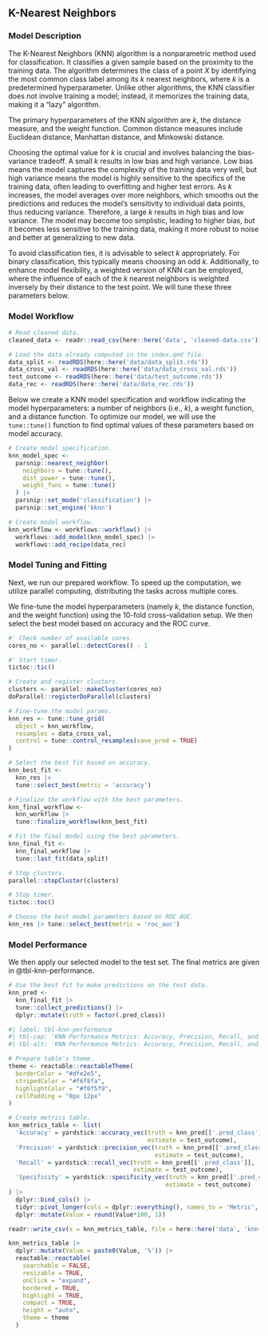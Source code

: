 ## K-Nearest Neighbors

### Model Description

The K-Nearest Neighbors (KNN) algorithm is a nonparametric method used for classification. It classifies a given sample based on the proximity to the training data. The algorithm determines the class of a point $X$ by identifying the most common class label among its $k$ nearest neighbors, where $k$ is a predetermined hyperparameter. Unlike other algorithms, the KNN classifier does not involve training a model; instead, it memorizes the training data, making it a "lazy" algorithm.

The primary hyperparameters of the KNN algorithm are $k$, the distance measure, and the weight function. Common distance measures include Euclidean distance, Manhattan distance, and Minkowski distance.

Choosing the optimal value for $k$ is crucial and involves balancing the bias-variance tradeoff. A small $k$ results in low bias and high variance. Low bias means the model captures the complexity of the training data very well, but high variance means the model is highly sensitive to the specifics of the training data, often leading to overfitting and higher test errors. As $k$ increases, the model averages over more neighbors, which smooths out the predictions and reduces the model's sensitivity to individual data points, thus reducing variance. Therefore, a large $k$ results in high bias and low variance. The model may become too simplistic, leading to higher bias, but it becomes less sensitive to the training data, making it more robust to noise and better at generalizing to new data.

To avoid classification ties, it is advisable to select $k$ appropriately. For binary classification, this typically means choosing an odd $k$. Additionally, to enhance model flexibility, a weighted version of KNN can be employed, where the influence of each of the $k$ nearest neighbors is weighted inversely by their distance to the test point. We will tune these three parameters below.


### Model Workflow

```r
# Read cleaned data.
cleaned_data <- readr::read_csv(here::here('data', 'cleaned-data.csv'))

# Load the data already computed in the index.qmd file.
data_split <- readRDS(here::here('data/data_split.rds'))
data_cross_val <- readRDS(here::here('data/data_cross_val.rds'))
test_outcome <- readRDS(here::here('data/test_outcome.rds'))
data_rec <- readRDS(here::here('data/data_rec.rds'))

```

Below we create a KNN model specification and workflow indicating the model hyperparameters: a number of neighbors (i.e., $k$), a weight function, and a distance function. To optimize our model, we will use the `tune::tune()` function to find optimal values of these parameters based on model accuracy.

```r

# Create model specification.
knn_model_spec <-
  parsnip::nearest_neighbor(
    neighbors = tune::tune(),
    dist_power = tune::tune(),
    weight_func = tune::tune()
  ) |>
  parsnip::set_mode('classification') |>
  parsnip::set_engine('kknn')

# Create model workflow.
knn_workflow <- workflows::workflow() |>
  workflows::add_model(knn_model_spec) |>
  workflows::add_recipe(data_rec)

```

### Model Tuning and Fitting

Next, we run our prepared workflow. To speed up the computation, we utilize parallel computing, distributing the tasks across multiple cores.

We fine-tune the model hyperparameters (namely $k$, the distance function, and the weight function) using the $10$-fold cross-validation setup. We then select the best model based on accuracy and the ROC curve.

```r

#' Check number of available cores.
cores_no <- parallel::detectCores() - 1

#' Start timer.
tictoc::tic()

# Create and register clusters.
clusters <- parallel::makeCluster(cores_no)
doParallel::registerDoParallel(clusters)

# Fine-tune the model params.
knn_res <- tune::tune_grid(
  object = knn_workflow,
  resamples = data_cross_val,
  control = tune::control_resamples(save_pred = TRUE)
)

# Select the best fit based on accuracy.
knn_best_fit <- 
  knn_res |> 
  tune::select_best(metric = 'accuracy')

# Finalize the workflow with the best parameters.
knn_final_workflow <- 
  knn_workflow |>
  tune::finalize_workflow(knn_best_fit)

# Fit the final model using the best parameters.
knn_final_fit <- 
  knn_final_workflow |> 
  tune::last_fit(data_split)

# Stop clusters.
parallel::stopCluster(clusters)

# Stop timer.
tictoc::toc()

# Choose the best model parameters based on ROC AUC.
knn_res |> tune::select_best(metric = 'roc_auc')

```


### Model Performance

We then apply our selected model to the test set. The final metrics are given in @tbl-knn-performance.

```r

# Use the best fit to make predictions on the test data.
knn_pred <- 
  knn_final_fit |> 
  tune::collect_predictions() |>
  dplyr::mutate(truth = factor(.pred_class))

```


```r
#| label: tbl-knn-performance
#| tbl-cap: 'KNN Performance Metrics: Accuracy, Precision, Recall, and Specificity.'
#| tbl-alt: 'KNN Performance Metrics: Accuracy, Precision, Recall, and Specificity.'

# Prepare table's theme.
theme <- reactable::reactableTheme(
  borderColor = "#dfe2e5",
  stripedColor = "#f6f8fa", 
  highlightColor = "#f0f5f9",
  cellPadding = "8px 12px"
)

# Create metrics table.
knn_metrics_table <- list(
  'Accuracy' = yardstick::accuracy_vec(truth = knn_pred[['.pred_class']],
                                       estimate = test_outcome),
  'Precision' = yardstick::precision_vec(truth = knn_pred[['.pred_class']],
                                         estimate = test_outcome),
  'Recall' = yardstick::recall_vec(truth = knn_pred[['.pred_class']],
                                   estimate = test_outcome),
  'Specificity' = yardstick::specificity_vec(truth = knn_pred[['.pred_class']],
                                            estimate = test_outcome)
) |>
  dplyr::bind_cols() |>
  tidyr::pivot_longer(cols = dplyr::everything(), names_to = 'Metric', values_to = 'Value') |>
  dplyr::mutate(Value = round(Value*100, 1))

readr::write_csv(x = knn_metrics_table, file = here::here('data', 'knn-metrics.csv'))

knn_metrics_table |>
  dplyr::mutate(Value = paste0(Value, '%')) |>
  reactable::reactable(
    searchable = FALSE, 
    resizable = TRUE,
    onClick = "expand",
    bordered = TRUE,
    highlight = TRUE, 
    compact = TRUE,
    height = "auto",
    theme = theme
  )

```